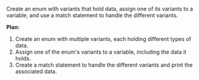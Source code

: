 Create an enum with variants that hold data, assign one of its variants to a variable, and use a match statement to handle the different variants.

**Plan:**
1. Create an enum with multiple variants, each holding different types of data.
2. Assign one of the enum's variants to a variable, including the data it holds.
3. Create a match statement to handle the different variants and print the associated data.